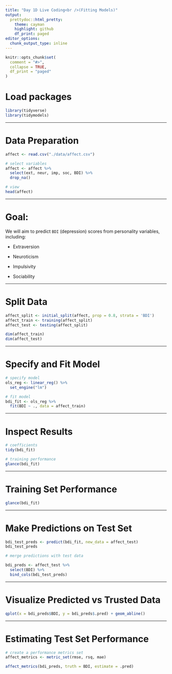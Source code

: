 ```yaml
---
title: "Day 1D Live Coding<br />(Fitting Models)"
output:
  prettydoc::html_pretty:
    theme: cayman
    highlight: github
    df_print: paged
editor_options: 
  chunk_output_type: inline
---
```



```r
knitr::opts_chunk$set(
  comment = "#>",
  collapse = TRUE,
  df_print = "paged"
)
```

# Load packages

```r
library(tidyverse)
library(tidymodels)
```

---

# Data Preparation

```r
affect <- read.csv("./data/affect.csv")

# select variables 
affect <- affect %>% 
  select(ext, neur, imp, soc, BDI) %>% 
  drop_na()

# view
head(affect)
```


---

# Goal:

We will aim to predict `BDI` (depression) scores from personality variables, including: 

- Extraversion

- Neuroticism

- Impulsivity

- Sociability 

---

# Split Data 

```r
affect_split <- initial_split(affect, prop = 0.8, strata = 'BDI')
affect_train <- training(affect_split)
affect_test <- testing(affect_split)

dim(affect_train)
dim(affect_test)
```

---

# Specify and Fit Model

```r
# specify model
ols_reg <- linear_reg() %>% 
  set_engine("lm")

# fit model
bdi_fit <- ols_reg %>% 
  fit(BDI ~ ., data = affect_train)
```

---

# Inspect Results

```r
# coefficients 
tidy(bdi_fit)

# training performance
glance(bdi_fit)
```

---

# Training Set Performance

```r
glance(bdi_fit)
```

---

# Make Predictions on Test Set

```r
bdi_test_preds <- predict(bdi_fit, new_data = affect_test)
bdi_test_preds

# merge predictions with test data 

bdi_preds <- affect_test %>% 
  select(BDI) %>%
  bind_cols(bdi_test_preds)
```

---

# Visualize Predicted vs Trusted Data

```r
qplot(x = bdi_preds$BDI, y = bdi_preds$.pred) + geom_abline()
```

---

# Estimating Test Set Performance 

```r
# create a performance metrics set 
affect_metrics <- metric_set(rmse, rsq, mae)

affect_metrics(bdi_preds, truth = BDI, estimate = .pred)
```





